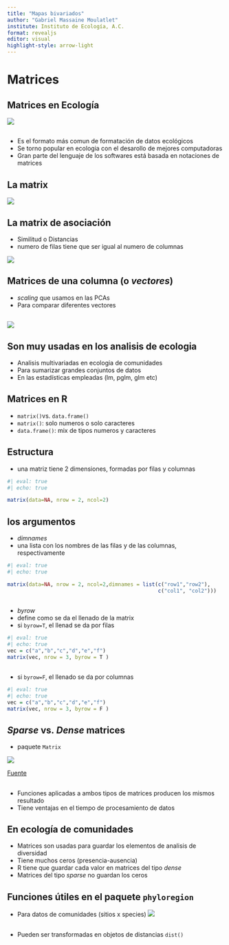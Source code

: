 ```yaml
---
title: "Mapas bivariados"
author: "Gabriel Massaine Moulatlet"
institute: Instituto de Ecología, A.C.
format: revealjs
editor: visual
highlight-style: arrow-light
---
```


# Matrices

## Matrices en Ecología

![](https://i.imgflip.com/lnf8o.jpg)

## 
-   Es el formato más comun de formatación de datos ecológicos
-   Se torno popular en ecologia con el desarollo de mejores computadoras
-   Gran parte del lenguaje de los softwares está basada en notaciones de matrices 

## La matrix
![](C:/Users%5Cgabri%5CDropbox%5CpostdocINECOL%5CCurso%20Analisis%20avanzados%20en%20R%5Cclases_advancedR%5Cimages%5Cmatrix.jpg)

## La matrix de asociación
- Similitud o Distancias
- numero de filas tiene que ser igual al numero de columnas

![](C:/Users%5Cgabri%5CDropbox%5CpostdocINECOL%5CCurso%20Analisis%20avanzados%20en%20R%5Cclases_advancedR%5Cimages%5Camatrix.jpg)


## Matrices de una columna (o *vectores*)
- *scaling* que usamos en las PCAs
- Para comparar diferentes vectores

##
![](C:/Users%5Cgabri%5CDropbox%5CpostdocINECOL%5CCurso%20Analisis%20avanzados%20en%20R%5Cclases_advancedR%5Cimages%5vector.jpg)

## Son muy usadas en los analisis de ecologia
- Analisis multivariadas en ecologia de comunidades
- Para sumarizar grandes conjuntos de datos
- En las estadísticas empleadas (lm, pglm, glm etc)

## Matrices en R
-   `matrix()`vs. `data.frame()`
-   `matrix()`: solo numeros o solo caracteres
-   `data.frame()`: mix de tipos numeros y caracteres

## Estructura
-   una matriz tiene 2 dimensiones, formadas por filas y columnas

```r
#| eval: true
#| echo: true

matrix(data=NA, nrow = 2, ncol=2)

```

## los argumentos
-   *dimnames*
-   una lista con los nombres de las filas y de las columnas, respectivamente

```r
#| eval: true
#| echo: true

matrix(data=NA, nrow = 2, ncol=2,dimnames = list(c("row1","row2"),
                                                 c("col1", "col2")))
```

## 
-   *byrow*
-   define como se da el llenado de la matrix
-   si `byrow=T`, el llenad se da por filas

```r
#| eval: true
#| echo: true
vec = c("a","b","c","d","e","f")
matrix(vec, nrow = 3, byrow = T )
```

## 
- si `byrow=F`, el llenado se da por columnas
```r
#| eval: true
#| echo: true
vec = c("a","b","c","d","e","f")
matrix(vec, nrow = 3, byrow = F )
```

## *Sparse* vs. *Dense* matrices
- paquete `Matrix`

![](C:/Users%5Cgabri%5CDropbox%5CpostdocINECOL%5CCurso%20Analisis%20avanzados%20en%20R%5Cclases_advancedR%5Cimages%5sparse.jpg)

[Fuente](https://ocw.mit.edu/courses/18-335j-introduction-to-numerical-methods-spring-2019/bcd746dca8cbf0d5a890f01a72d8ef64_MIT18_335JS19_lec24.pdf)

##
- Funciones aplicadas a ambos tipos de matrices producen los mismos resultado
- Tiene ventajas en el tiempo de procesamiento de datos

## En ecología de comunidades
- Matrices son usadas para guardar los elementos de analisis de diversidad
- Tiene muchos ceros (presencia-ausencia)
- R tiene que guardar cada valor en matrices del tipo *dense*
- Matrices del tipo *sparse* no guardan los ceros

## Funciones útiles en el paquete `phyloregion`
- Para datos de comunidades (sitios x species)
![](https://besjournals.onlinelibrary.wiley.com/cms/asset/9d1bd0e9-bf6b-4c35-ba9d-6cbf31a48d2e/mee313478-fig-0002-m.jpg)

##
-   Pueden ser transformadas en objetos de distancias `dist()`
